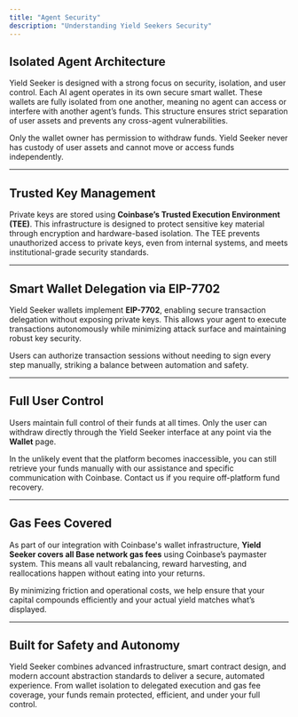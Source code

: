 ```yaml
---
title: "Agent Security"
description: "Understanding Yield Seekers Security"
---
```


## Isolated Agent Architecture

Yield Seeker is designed with a strong focus on security, isolation, and user control. Each AI agent operates in its own secure smart wallet. These wallets are fully isolated from one another, meaning no agent can access or interfere with another agent’s funds. This structure ensures strict separation of user assets and prevents any cross-agent vulnerabilities.

Only the wallet owner has permission to withdraw funds. Yield Seeker never has custody of user assets and cannot move or access funds independently.

---

## Trusted Key Management

Private keys are stored using **Coinbase’s Trusted Execution Environment (TEE)**. This infrastructure is designed to protect sensitive key material through encryption and hardware-based isolation. The TEE prevents unauthorized access to private keys, even from internal systems, and meets institutional-grade security standards.

---

## Smart Wallet Delegation via EIP-7702

Yield Seeker wallets implement **EIP-7702**, enabling secure transaction delegation without exposing private keys. This allows your agent to execute transactions autonomously while minimizing attack surface and maintaining robust key security.

Users can authorize transaction sessions without needing to sign every step manually, striking a balance between automation and safety.

---

## Full User Control

Users maintain full control of their funds at all times. Only the user can withdraw directly through the Yield Seeker interface at any point via the **Wallet** page. 

In the unlikely event that the platform becomes inaccessible, you can still retrieve your funds manually with our assistance and specific communication with Coinbase. Contact us if you require off-platform fund recovery.

---

## Gas Fees Covered

As part of our integration with Coinbase's wallet infrastructure, **Yield Seeker covers all Base network gas fees** using Coinbase’s paymaster system. This means all vault rebalancing, reward harvesting, and reallocations happen without eating into your returns.

By minimizing friction and operational costs, we help ensure that your capital compounds efficiently and your actual yield matches what’s displayed.

---

## Built for Safety and Autonomy

Yield Seeker combines advanced infrastructure, smart contract design, and modern account abstraction standards to deliver a secure, automated experience. From wallet isolation to delegated execution and gas fee coverage, your funds remain protected, efficient, and under your full control.